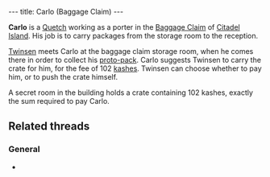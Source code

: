 ---
title: Carlo (Baggage Claim)
---

{{twinsunica import}}{{Infobox Character
 |image=Carlo (Baggage Claim).jpg
 |race=quetch
 |gender=Male
 |size=average
 |age=Adult
 |magical=no
 |lba1=
 |lba2=yes
 |alignment=neutral
 |occupation=
 |requires=Kashes
 |amount=102
 |fam1=
 |fam2=
 |planet=
 |island=
 |building=
}}

'''Carlo''' is a [[Quetch]] working as a porter in the [[Baggage Claim]] of [[Citadel Island]]. His job is to carry packages from the storage room to the reception.

[[Twinsen]] meets Carlo at the baggage claim storage room, when he comes there in order to collect his [[proto-pack]]. Carlo suggests Twinsen to carry the crate for him, for the fee of 102 [[kashes]]. Twinsen can choose whether to pay him, or to push the crate himself.

A secret room in the building holds a crate containing 102 kashes, exactly the sum required to pay Carlo.

==Related threads==
===General===
* {{thread|id=11086|title=Is it possible to get the box out without paying the guy?}}